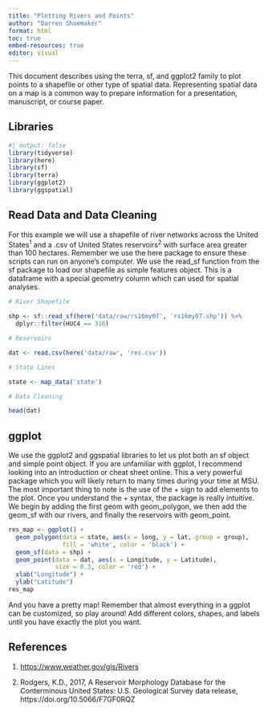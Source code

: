 ```yaml
---
title: "Plotting Rivers and Points"
author: "Darren Shoemaker"
format: html
toc: true
embed-resources: true
editor: visual
---
```


This document describes using the terra, sf, and ggplot2 family to plot points to a shapefile or other type of spatial data. Representing spatial data on a map is a common way to prepare information for a presentation, manuscript, or course paper.

## Libraries

```r
#| output: false
library(tidyverse)
library(here)
library(sf)
library(terra)
library(ggplot2)
library(ggspatial)
```

## Read Data and Data Cleaning

For this example we will use a shapefile of river networks across the United States^1^ and a .csv of United States reservoirs^2^ with surface area greater than 100 hectares. Remember we use the here package to ensure these scripts can run on anyone's computer. We use the read_sf function from the sf package to load our shapefile as simple features object. This is a dataframe with a special geometry column which can used for spatial analyses.

```r

# River Shapefile

shp <- sf::read_sf(here('data/raw/rs16my07', 'rs16my07.shp')) %>% 
  dplyr::filter(HUC4 == 316)

# Reservoirs

dat <- read.csv(here('data/raw', 'res.csv'))

# State Lines

state <- map_data('state')

# Data Cleaning

head(dat)
```

## ggplot

We use the ggplot2 and ggspatial libraries to let us plot both an sf object and simple point object. If you are unfamiliar with ggplot, I recommend looking into an introduction or cheat sheet online. This a very powerful package which you will likely return to many times during your time at MSU. The most important thing to note is the use of the + sign to add elements to the plot. Once you understand the + syntax, the package is really intuitive. We begin by adding the first geom with geom_polygon, we then add the geom_sf with our rivers, and finally the reservoirs with geom_point.

```r
res_map <- ggplot() +
  geom_polygon(data = state, aes(x = long, y = lat, group = group), 
               fill = 'white', color = 'black') +
  geom_sf(data = shp) +
  geom_point(data = dat, aes(x = Longitude, y = Latitude), 
             size = 0.3, color = 'red') +
  xlab("Longitude") +
  ylab("Latitude")
res_map
```

And you have a pretty map! Remember that almost everything in a ggplot can be customized, so play around! Add different colors, shapes, and labels until you have exactly the plot you want.

## References

1.  <https://www.weather.gov/gis/Rivers>

```{=html}
<!-- -->
```
2.  Rodgers, K.D., 2017, A Reservoir Morphology Database for the
    Conterminous United States: U.S. Geological Survey data release,
    https://doi.org/10.5066/F7GF0RQZ

